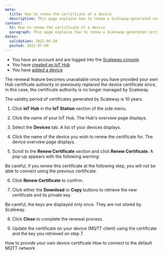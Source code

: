 ```yaml
---
meta:
  title: How to renew the certificate of a device
  description: This page explains how to renew a Scaleway-generated certificate of a device.
content:
  h1: How to renew the certificate of a device
  paragraph: This page explains how to renew a Scaleway-generated certificate of a device.
dates:
  validation: 2022-06-20
  posted: 2021-07-09
---
```


<Message type="requirement">

- You have an account and are logged into the [Scaleway console](https://console.scaleway.com)
- You have [created an IoT Hub](/iot/iot-hub/how-to/create-hub)
- You have [added a device](/iot/iot-hub/how-to/add-device)

</Message>

<Message type="important">

The renewal feature becomes unavailable once you have provided your own Hub certificate authority or previously replaced the device certificate since, in this case, the certificate authority is no longer managed by Scaleway.

The validity period of certificates generated by Scaleway is 10 years.

</Message>

1. Click **IoT Hub** in the **IoT Station** section of the side menu.

2. Click the name of your IoT Hub. The Hub's overview page displays.

3. Select the **Devices** tab. A list of your devices displays.

4. Click the name of the device you wish to renew the certificate for. The device overview page displays.

5. Scroll to the **Renew Certificate** section and click **Renew Certificate**. A pop-up appears with the following warning:

  <Message type="important">
    Be careful, if you renew this certificate at the following step, you will not be able to connect using the previous certificate.
  </Message>

6. Click **Renew Certificate** to confirm.

7. Click either the **Download** or **Copy** buttons to retrieve the new certificate and its private key.
  <Lightbox src="scaleway-iothub-device-renew-cert.webp" alt="" />

  <Message type="important">
    Be careful, the keys are displayed only once. They are not stored by Scaleway.
  </Message>

8. Click **Close** to complete the renewal process.

9. Update the certificate on your device (MQTT client) using the certificate and the key you retrieved on step 7.

<Navigation title="See Also">
  <PreviousButton to="/iot/iot-hub/how-to/provide-own-device-certificate">How to provide your own device certificate</PreviousButton>
  <NextButton to="/iot/iot-hub/how-to/connect-default-mqtt-network/">How to connect to the default MQTT network</NextButton>
</Navigation>
